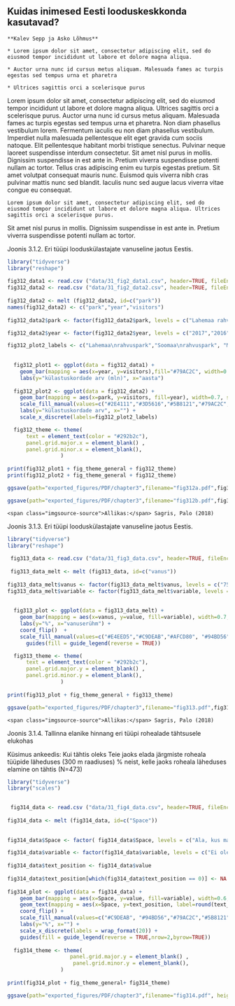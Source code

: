 ## Kuidas inimesed Eesti looduskeskkonda kasutavad? {#chapter31 .chapter_section .chapter3_section}

```block
**Kalev Sepp ja Asko Lõhmus**
```

```block
* Lorem ipsum dolor sit amet, consectetur adipiscing elit, sed do eiusmod tempor incididunt ut labore et dolore magna aliqua.

* Auctor urna nunc id cursus metus aliquam. Malesuada fames ac turpis egestas sed tempus urna et pharetra

* Ultrices sagittis orci a scelerisque purus
```
Lorem ipsum dolor sit amet, consectetur adipiscing elit, sed do eiusmod tempor incididunt ut labore et dolore magna aliqua. Ultrices sagittis orci a scelerisque purus. Auctor urna nunc id cursus metus aliquam. Malesuada fames ac turpis egestas sed tempus urna et pharetra. Non diam phasellus vestibulum lorem. Fermentum iaculis eu non diam phasellus vestibulum. Imperdiet nulla malesuada pellentesque elit eget gravida cum sociis natoque. Elit pellentesque habitant morbi tristique senectus. Pulvinar neque laoreet suspendisse interdum consectetur. Sit amet nisl purus in mollis. Dignissim suspendisse in est ante in. Pretium viverra suspendisse potenti nullam ac tortor. Tellus cras adipiscing enim eu turpis egestas pretium. Sit amet volutpat consequat mauris nunc. Euismod quis viverra nibh cras pulvinar mattis nunc sed blandit. Iaculis nunc sed augue lacus viverra vitae congue eu consequat.

```block
Lorem ipsum dolor sit amet, consectetur adipiscing elit, sed do eiusmod tempor incididunt ut labore et dolore magna aliqua. Ultrices sagittis orci a scelerisque purus.
```

 Sit amet nisl purus in mollis. Dignissim suspendisse in est ante in. Pretium viverra suspendisse potenti nullam ac tortor.
 
<p class="caption" id="figure312"><span class="figure-number">Joonis 3.1.2.</span> Eri tüüpi looduskülastajate vanuseline jaotus Eestis.</p>
```r

library("tidyverse")
library("reshape")
  
fig312_data1 <- read.csv ("data/31_fig2_data1.csv", header=TRUE, fileEncoding="utf-8", check.names=FALSE)
fig312_data2 <- read.csv ("data/31_fig2_data2.csv", header=TRUE, fileEncoding="utf-8", check.names=FALSE, sep=";")
 
fig312_data2 <- melt (fig312_data2, id=c("park"))
names(fig312_data2) <- c("park","year","visitors")
 
fig312_data2$park <- factor(fig312_data2$park, levels = c("Lahemaa rahvuspark","Soomaa rahvuspark","Matsalu rahvuspark","Karula rahvuspark","Vilsandi rahvuspark"))

fig312_data2$year <- factor(fig312_data2$year, levels = c("2017","2016","2015","2014","2013","2012","2011","2010"))

fig312_plot2_labels <- c("Lahemaa\nrahvuspark","Soomaa\nrahvuspark", "Matsalu\nrahvuspark", "Karula\nrahvuspark","Vilsandi\nrahvuspark")
 
  
  fig312_plot1 <- ggplot(data = fig312_data1) +
    geom_bar(mapping = aes(x=year, y=visitors),fill="#79AC2C", width=0.7, stat="identity", position="dodge") +
    labs(y="külastuskordade arv (mln)", x="aasta")
  
  fig312_plot2 <- ggplot(data = fig312_data2) +
    geom_bar(mapping = aes(x=park, y=visitors, fill=year), width=0.7, stat="identity", position="dodge") +
    scale_fill_manual(values=c("#2E4111","#3D5616","#5B8121","#79AC2C","#94BD56","#AFCD80","#C9DEAB","#E4EED5")) +
    labs(y="külastuskordade arv", x="") +
    scale_x_discrete(labels=fig312_plot2_labels)

  fig312_theme <- theme(
      text = element_text(color = "#292b2c"),
      panel.grid.major.x = element_blank() ,
      panel.grid.minor.x = element_blank(),
                 )
 
print(fig312_plot1 + fig_theme_general + fig312_theme)
print(fig312_plot2 + fig_theme_general + fig312_theme)

ggsave(path="exported_figures/PDF/chapter3",filename="fig312a.pdf",fig312_plot1 + fig_theme_general + fig312_theme, height=120, width=200, units="mm")

ggsave(path="exported_figures/PDF/chapter3",filename="fig312b.pdf",fig312_plot2 + fig_theme_general + fig312_theme, height=120, width=200, units="mm")
```

``` block
<span class="imgsource-source">Allikas:</span> Sagris, Palo (2018)
```

 
 <p class="caption" id="figure313"><span class="figure-number">Joonis 3.1.3.</span> Eri tüüpi looduskülastajate vanuseline jaotus Eestis.</p>

```r

library("tidyverse")
library("reshape")
  
 fig313_data <- read.csv ("data/31_fig3_data.csv", header=TRUE, fileEncoding="utf-8", check.names=FALSE)
 
 fig313_data_melt <- melt (fig313_data, id=c("vanus"))
 
fig313_data_melt$vanus <- factor(fig313_data_melt$vanus, levels = c("75+","60-74","50-59","40-49","30-39","20-29","15-19"))
fig313_data_melt$variable <- factor(fig313_data_melt$variable, levels = c("Tallinna pargikülastajad","Jahimehed","Marjulised-seenelised","Välisturistid 2015","Looduspuhkus 2015","Looduspuhkus 2010"))
 
  
  fig313_plot <- ggplot(data = fig313_data_melt) +
    geom_bar(mapping = aes(x=vanus, y=value, fill=variable), width=0.7, stat="identity", position="dodge") +
    labs(y="%", x="vanuserühm") +
    coord_flip()  +
    scale_fill_manual(values=c("#E4EED5","#C9DEAB","#AFCD80", "#94BD56","#79AC2C","#5B8121","#3D5616")) +
      guides(fill = guide_legend(reverse = TRUE))

  fig313_theme <- theme(
      text = element_text(color = "#292b2c"),
      panel.grid.major.y = element_blank() ,
      panel.grid.minor.y = element_blank(),
                 )
 
print(fig313_plot + fig_theme_general + fig313_theme)

ggsave(path="exported_figures/PDF/chapter3",filename="fig313.pdf",fig313_plot + fig_theme_general + fig313_theme, height=200, width=200, units="mm")
```

``` block
<span class="imgsource-source">Allikas:</span> Sagris, Palo (2018)
```

<p class="caption" id="figure314"><span class="figure-number">Joonis 3.1.4.</span> Tallinna elanike hinnang eri tüüpi rohealade tähtsusele elukohas</p>

Küsimus ankeedis: Kui tähtis oleks Teie jaoks elada järgmiste roheala tüüpide läheduses (300 m raadiuses) % neist, kelle jaoks roheala läheduses elamine on tähtis (N=473)

```r

library("tidyverse")
library("scales")

  
 fig314_data <- read.csv ("data/31_fig4_data.csv", header=TRUE, fileEncoding="utf-8", sep=";",check.names=FALSE)
 
fig314_data <- melt (fig314_data, id=c("Space"))
 
 
fig314_data$Space <- factor( fig314_data$Space, levels = c("Ala, kus ma saan aiatööd teha","Ala väheste puude/põõsastega","Mets","Veekoguäärne roheala","Mänguväljak/tervisespordi ala","Park"))

fig314_data$variable <- factor(fig314_data$variable, levels = c("Ei ole üldse tähtis","Mitte eriti tähtis","Keskmiselt tähtis","Tähtis","Väga tähtis"))
  
fig314_data$text_position <- fig314_data$value
    
fig314_data$text_position[which(fig314_data$text_position == 0)] <- NA
    
fig314_plot <- ggplot(data = fig314_data) +
    geom_bar(mapping = aes(x=Space, y=value, fill=variable), width=0.6, stat="identity") +
    geom_text(mapping = aes(x=Space, y=text_position, label=round(text_position, digits=0)), stat="identity", color="white", position = position_stack(vjust = .5)) +
    coord_flip() +
    scale_fill_manual(values=c("#C9DEAB", "#94BD56","#79AC2C","#5B8121","#3D5616")) +
    labs(y="%", x="") +
    scale_x_discrete(labels = wrap_format(20)) +
    guides(fill = guide_legend(reverse = TRUE,nrow=2,byrow=TRUE))
  
  fig314_theme <- theme(
                    panel.grid.major.y = element_blank() ,
                     panel.grid.minor.y = element_blank(),
                 )
  
print(fig314_plot + fig_theme_general+ fig314_theme)

ggsave(path="exported_figures/PDF/chapter3",filename="fig314.pdf", height=120, width=200, units="mm")

```